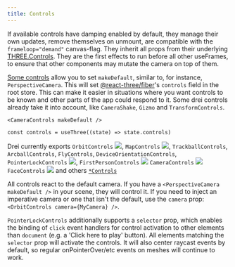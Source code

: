 ```yaml
---
title: Controls
---
```


If available controls have damping enabled by default, they manage their own updates, remove themselves on unmount, are compatible with the `frameloop="demand"` canvas-flag. They inherit all props from their underlying [THREE.Controls](https://threejs.org/docs/index.html?q=controls#api/en/extras/Controls). They are the first effects to run before all other useFrames, to ensure that other components may mutate the camera on top of them.

[Some controls](https://github.com/search?q=repo%3Apmndrs%2Fdrei+language%3ATSX+path%3A%2F%5Esrc%5C%2Fcore%5C%2F.*Controls%5C.tsx%2F+makeDefault&type=code) allow you to set `makeDefault`, similar to, for instance, `PerspectiveCamera`. This will set [@react-three/fiber](https://docs.pmnd.rs/react-three-fiber/api/hooks#usethree)'s `controls` field in the root store. This can make it easier in situations where you want controls to be known and other parts of the app could respond to it. Some drei controls already take it into account, like `CameraShake`, `Gizmo` and `TransformControls`.

```tsx
<CameraControls makeDefault />
```

```tsx
const controls = useThree((state) => state.controls)
```

Drei currently exports `OrbitControls` [![](https://img.shields.io/badge/-storybook-%23ff69b4)](https://drei.vercel.app/?path=/story/controls-orbitcontrols--orbit-controls-story), `MapControls` [![](https://img.shields.io/badge/-storybook-%23ff69b4)](https://drei.vercel.app/?path=/story/controls-mapcontrols--map-controls-st), `TrackballControls`, `ArcballControls`, `FlyControls`, `DeviceOrientationControls`, `PointerLockControls` [![](https://img.shields.io/badge/-storybook-%23ff69b4)](https://drei.vercel.app/?path=/story/controls-pointerlockcontrols--pointer-lock-controls-scene-st), `FirstPersonControls` [![](https://img.shields.io/badge/-storybook-%23ff69b4)](https://drei.vercel.app/?path=/story/controls-firstpersoncontrols--first-person-controls-story) `CameraControls` [![](https://img.shields.io/badge/-storybook-%23ff69b4)](https://drei.vercel.app/?path=/story/controls-cameracontrols--camera-controls-story) `FaceControls` [![](https://img.shields.io/badge/-storybook-%23ff69b4)](https://drei.vercel.app/?path=/story/controls-facecontrols) and others [`*Controls`](https://github.com/search?q=repo%3Apmndrs%2Fdrei+language%3ATSX+path%3A%2F%5Esrc%5C%2F.*Controls.tsx%2F&type=code)

All controls react to the default camera. If you have a `<PerspectiveCamera makeDefault />` in your scene, they will control it. If you need to inject an imperative camera or one that isn't the default, use the `camera` prop: `<OrbitControls camera={MyCamera} />`.

`PointerLockControls` additionally supports a `selector` prop, which enables the binding of `click` event handlers for control activation to other elements than `document` (e.g. a 'Click here to play' button). All elements matching the `selector` prop will activate the controls. It will also center raycast events by default, so regular onPointerOver/etc events on meshes will continue to work.
